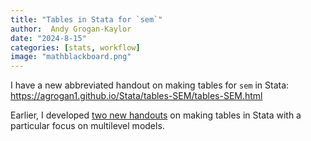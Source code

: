 ```yaml
---
title: "Tables in Stata for `sem`"
author:  Andy Grogan-Kaylor 
date: "2024-8-15"
categories: [stats, workflow]
image: "mathblackboard.png"
---
```


I have a new abbreviated handout on making tables for `sem` in Stata: [https://agrogan1.github.io/Stata/tables-SEM/tables-SEM.html](https://agrogan1.github.io/Stata/tables-SEM/tables-SEM.html)

Earlier, I developed [two new handouts](https://agrogan1.github.io/posts/tables-in-Stata/index.html) on making tables in Stata with a particular focus on multilevel models.





